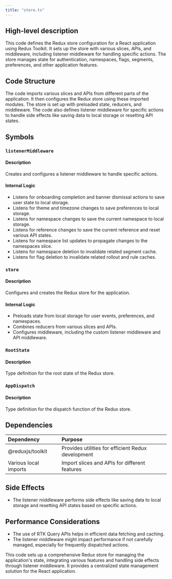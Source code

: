 ```yaml
---
title: "store.ts"
---
```


## High-level description
This code defines the Redux store configuration for a React application using Redux Toolkit. It sets up the store with various slices, APIs, and middleware, including listener middleware for handling specific actions. The store manages state for authentication, namespaces, flags, segments, preferences, and other application features.

## Code Structure
The code imports various slices and APIs from different parts of the application. It then configures the Redux store using these imported modules. The store is set up with preloaded state, reducers, and middleware. The code also defines listener middleware for specific actions to handle side effects like saving data to local storage or resetting API states.

## Symbols

### `listenerMiddleware`
#### Description
Creates and configures a listener middleware to handle specific actions.

#### Internal Logic
- Listens for onboarding completion and banner dismissal actions to save user state to local storage.
- Listens for theme and timezone changes to save preferences to local storage.
- Listens for namespace changes to save the current namespace to local storage.
- Listens for reference changes to save the current reference and reset various API states.
- Listens for namespace list updates to propagate changes to the namespaces slice.
- Listens for namespace deletion to invalidate related segment cache.
- Listens for flag deletion to invalidate related rollout and rule caches.

### `store`
#### Description
Configures and creates the Redux store for the application.

#### Internal Logic
- Preloads state from local storage for user events, preferences, and namespaces.
- Combines reducers from various slices and APIs.
- Configures middleware, including the custom listener middleware and API middleware.

### `RootState`
#### Description
Type definition for the root state of the Redux store.

### `AppDispatch`
#### Description
Type definition for the dispatch function of the Redux store.

## Dependencies
| Dependency | Purpose |
|:-----------|:--------|
| @reduxjs/toolkit | Provides utilities for efficient Redux development |
| Various local imports | Import slices and APIs for different features |

## Side Effects
- The listener middleware performs side effects like saving data to local storage and resetting API states based on specific actions.

## Performance Considerations
- The use of RTK Query APIs helps in efficient data fetching and caching.
- The listener middleware might impact performance if not carefully managed, especially for frequently dispatched actions.

This code sets up a comprehensive Redux store for managing the application's state, integrating various features and handling side effects through listener middleware. It provides a centralized state management solution for the React application.